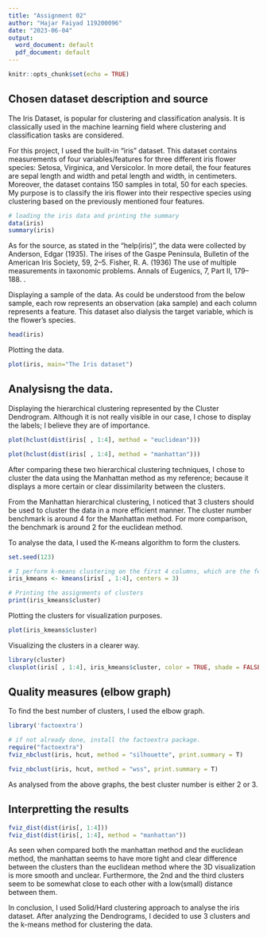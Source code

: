 ---
title: "Assignment 02"
author: "Hajar Faiyad 119200096"
date: "2023-06-04"
output:
  word_document: default
  pdf_document: default
---

```{r setup, include=FALSE}
knitr::opts_chunk$set(echo = TRUE)
```

## Chosen dataset description and source

The Iris Dataset, is popular for clustering and classification analysis. It is classically used in the machine learning field where clustering and classification tasks are considered. 

For this project, I used the built-in "iris" dataset. This dataset contains measurements of four variables/features for three different iris flower species: Setosa, Virginica, and Versicolor. In more detail, the four features are sepal length and width and petal length and width, in centimeters. Moreover, the dataset contains 150 samples in total, 50 for each species. My purpose is to classify the iris flower into their respective species using clustering based on the previously mentioned four features. 

```{r}
# loading the iris data and printing the summary
data(iris)
summary(iris)
```
As for the source, as stated in the "help(iris)", the data were collected by Anderson, Edgar (1935). The irises of the Gaspe Peninsula, Bulletin of the American Iris Society, 59, 2–5. Fisher, R. A. (1936) The use of multiple measurements in taxonomic problems. Annals of Eugenics, 7, Part II, 179–188. .


Displaying a sample of the data. As could be understood from the below sample, each row represents an observation (aka sample) and each column represents a feature. This dataset also dialysis the target variable, which is the flower's species.  

```{r iris}
head(iris)
```

Plotting the data.

```{r}
plot(iris, main="The Iris dataset")
```

## Analysisng the data.

Displaying the hierarchical clustering represented by the Cluster Dendrogram.
Although it is not really visible in our case, I chose to display the labels; I believe they are of importance. 

```{r}
plot(hclust(dist(iris[ , 1:4], method = "euclidean")))

plot(hclust(dist(iris[ , 1:4], method = "manhattan")))
```

After comparing these two hierarchical clustering techniques, I chose to cluster the data using the Manhattan method as my reference; because it displays a more certain or clear dissimilarity between the clusters.

From the Manhattan hierarchical clustering, I noticed that 3 clusters should be used to cluster the data in a more efficient manner. The cluster number benchmark is around 4 for the Manhattan method. For more comparison, the benchmark is around 2 for the euclidean method.

To analyse the data, I used the K-means algorithm to form the clusters. 

```{r}
set.seed(123)

# I perform k-means clustering on the first 4 columns, which are the feature columns.
iris_kmeans <- kmeans(iris[ , 1:4], centers = 3)

# Printing the assignments of clusters
print(iris_kmeans$cluster)

```
Plotting the clusters for visualization purposes.
```{r}
plot(iris_kmeans$cluster)
```


Visualizing the clusters in a clearer way. 
```{r}
library(cluster)
clusplot(iris[ , 1:4], iris_kmeans$cluster, color = TRUE, shade = FALSE,labels = 1, lines = 0)
```

##  Quality measures (elbow graph)

To find the best number of clusters, I used the elbow graph.

```{r}
library('factoextra')
```
```{r}
# if not already done, install the factoextra package.
require("factoextra")
fviz_nbclust(iris, hcut, method = "silhouette", print.summary = T)
```
```{r}

fviz_nbclust(iris, hcut, method = "wss", print.summary = T)
```

As analysed from the above graphs, the best cluster number is either 2 or 3. 

## Interpretting the results

```{r}
fviz_dist(dist(iris[, 1:4])) 
fviz_dist(dist(iris[, 1:4], method = "manhattan")) 
```


As seen when compared both the manhattan method and the euclidean method, the manhattan seems to have more  tight and clear difference between the clusters than the euclidean method where the 3D visualization is more smooth and unclear. Furthermore, the 2nd and the third clusters seem to be somewhat close to each other with a low(small) distance between them. 

In conclusion, I used Solid/Hard clustering approach to analyse the iris dataset. After analyzing the Dendrograms, I decided to use 3 clusters and the k-means method for clustering the data.

